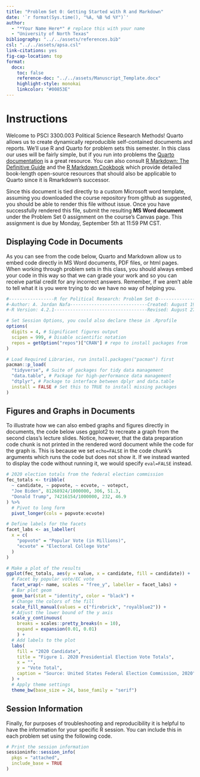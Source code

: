```yaml
---
title: "Problem Set 0: Getting Started with R and Markdown"
date: '`r format(Sys.time(), "%A, %B %d %Y")`'
author:
  - "*Your Name Here*" # replace this with your name
  - "University of North Texas"
bibliography: "../../assets/references.bib"
csl: "../../assets/apsa.csl"
link-citations: yes
fig-cap-location: top
format: 
  docx:
    toc: false
    reference-doc: "../../assets/Manuscript_Template.docx"
    highlight-style: monokai
    linkcolor: "#00853E"
---
```


# Instructions

Welcome to PSCI 3300.003 Political Science Research Methods! Quarto allows us to create dynamically reproducible self-contained documents and reports. We'll use R and Quarto for problem sets this semester. In this class our uses will be fairly simple, but if you run into problems the [Quarto documentation](https://quarto.org/docs/guide/) is a great resource. You can also consult [R Markdown: The Definitive Guide](https://bookdown.org/yihui/rmarkdown/) and the [R Markdown Cookbook](https://bookdown.org/yihui/rmarkdown-cookbook/) which provide detailed book-length open-source resources that should also be applicable to Quarto since it is Rmarkdown's successor.

Since this document is tied directly to a custom Microsoft word template, assuming you downloaded the course repository from github as suggested, you should be able to render this file without issue. Once you have successfully rendered this file, submit the resulting **MS Word document** under the Problem Set 0 assignment on the course's Canvas page. This assignment is due by Monday, September 5th at 11:59 PM CST.

## Displaying Code in Documents

As you can see from the code below, Quarto and Markdown allow us to embed code directly in MS Word documents, PDF files, or html pages. When working through problem sets in this class, you should always embed your code in this way so that we can grade your work and so you can receive partial credit for any incorrect answers. Remember, if we aren't able to tell what it is you were trying to do we have no way of helping you.

```r
#-----------------R for Political Research: Problem Set 0----------------------
#-Author: A. Jordan Nafa-----------------------------Created: August 19, 2022-#
#-R Version: 4.2.1-----------------------------------Revised: August 27, 2022-#

# Set Session Options, you could also declare these in .Rprofile
options(
  digits = 4, # Significant figures output
  scipen = 999, # Disable scientific notation
  repos = getOption("repos")["CRAN"] # repo to install packages from
)

# Load Required Libraries, run install.packages("pacman") first
pacman::p_load(
  "tidyverse", # Suite of packages for tidy data management 
  "data.table", # Package for high-performance data management 
  "dtplyr", # Package to interface between dplyr and data.table
  install = FALSE # Set this to TRUE to install missing packages
)

```

## Figures and Graphs in Documents

To illustrate how we can also embed graphs and figures directly in documents, the code below uses ggplot2 to recreate a graph from the second class's lecture slides. Notice, however, that the data preparation code chunk is not printed in the rendered word document while the code for the graph is. This is because we set `echo=FALSE` in the code chunk's arguments which runs the code but does not show it. If we instead wanted to display the code without running it, we would specify `eval=FALSE` instead.


```r

# 2020 election totals from the federal election commission
fec_totals <- tribble(
  ~ candidate, ~ popvote, ~ ecvote, ~ votepct,
  "Joe Biden", 81268924/1000000, 306, 51.3,
  "Donald Trump", 74216154/1000000, 232, 46.9
) %>% 
  # Pivot to long form
  pivot_longer(cols = popvote:ecvote)

# Define labels for the facets
facet_labs <- as_labeller(
  x = c(
    "popvote" = "Popular Vote (in Millions)",
    "ecvote" = "Electoral College Vote"
  )
)
```

```r
# Make a plot of the results
ggplot(fec_totals, aes(y = value, x = candidate, fill = candidate)) +
  # Facet by popular vote/EC vote
  facet_wrap(~ name, scales = "free_y", labeller = facet_labs) +
  # Bar plot geom
  geom_bar(stat = "identity", color = "black") +
  # Change the colors of the fill
  scale_fill_manual(values = c("firebrick", "royalblue2")) +
  # Adjust the lower bound of the y axis
  scale_y_continuous(
    breaks = scales::pretty_breaks(n = 10), 
    expand = expansion(0.01, 0.01)
    ) +
  # Add labels to the plot
  labs(
    fill = "2020 Candidate",
    title = "Figure 1. 2020 Presidential Election Vote Totals",
    x = "",
    y = "Vote Total",
    caption = "Source: United States Federal Election Commission, 2020"
  ) +
  # Apply theme settings
  theme_bw(base_size = 24, base_family = "serif")
```

## Session Information

Finally, for purposes of troubleshooting and reproducibility it is helpful to have the information for your specific R session. You can include this in each problem set using the following code.

```r
# Print the session information
sessioninfo::session_info(
  pkgs = "attached",
  include_base = TRUE
)
```